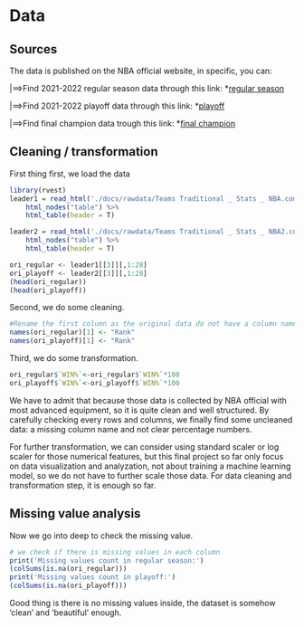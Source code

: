 # Data 

## Sources
The data is published on the NBA official website, in specific, you can:

|==>Find 2021-2022 regular season data through this link: *[regular season](https://www.nba.com/stats/teams/traditional?Season=2021-22)

|==>Find 2021-2022 playoff data through this link: *[playoff](https://www.nba.com/stats/teams/traditional?Season=2021-22&SeasonType=Playoffs)

|==>Find final champion data trough this link: *[final champion](https://www.nba.com/stats/team/1610612744/traditional)

## Cleaning / transformation

First thing first, we load the data
```r
library(rvest)
leader1 = read_html('./docs/rawdata/Teams Traditional _ Stats _ NBA.com.html') %>%
    html_nodes("table") %>%
    html_table(header = T)

leader2 = read_html('./docs/rawdata/Teams Traditional _ Stats _ NBA2.com.html') %>%
    html_nodes("table") %>%
    html_table(header = T)

ori_regular <- leader1[[3]][,1:28]
ori_playoff <- leader2[[3]][,1:28]
(head(ori_regular))
(head(ori_playoff))

```

Second, we do some cleaning.

```r
#Rename the first column as the original data do not have a column name.
names(ori_regular)[1] <- "Rank"
names(ori_playoff)[1] <- "Rank"
```

Third, we do some transformation.
```r
ori_regular$`WIN%`<-ori_regular$`WIN%`*100
ori_playoff$`WIN%`<-ori_playoff$`WIN%`*100
```


We have to admit that because those data is collected by NBA official with most advanced equipment, so it is quite clean and well structured. By carefully checking every rows and columns, we finally find some uncleaned data: a missing column name and not clear percentage numbers. 

For further transformation, we can consider using standard scaler or log scaler for those numerical features, but this final project so far only focus on data visualization and analyzation, not about training a machine learning model, so we do not have to further scale those data. For data cleaning and transformation step, it is enough so far.


## Missing value analysis

Now we go into deep to check the missing value.
```r
# we check if there is missing values in each column
print('Missing values count in regular season:')
(colSums(is.na(ori_regular)))
print('Missing values count in playoff:')
(colSums(is.na(ori_playoff)))
```


Good thing is there is no missing values inside, the dataset is somehow 'clean' and 'beautiful' enough.
